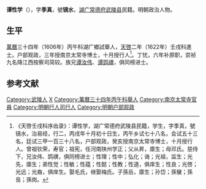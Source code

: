 '''谭性学'''（{{bd|？||？||}}），字'''季真'''，號'''镜水'''，[[湖广|湖广]][[常德府|常德府]][[武陵县|武陵县]]民籍。明朝政治人物。

==生平==
[[萬曆|萬曆]]三十四年（1606年）丙午科湖广鄉試舉人，[[天啓|天啓]]二年（1622年）壬戌科進士。户部观政，三年授南京太常寺博士，十月授行人<ref>《天啓壬戌科序齿录》：谭性学，湖广常德府武陵县民籍，学生，字季真，號镜水，治易经，行二，丙戌年十月初十日生，丙午乡试七十八名，会试五十三名，廷试三甲一百三十八名，户部观政，癸亥授南京太常寺博士，十月授行人。曾祖钦荣，寿官；祖宪，任河南陕州学正；父从昇，廪生；母邓氏。慈侍下，兄汝伟、鹍禩，俱同榜进士；性理；性中；弘化；诲；光祖，监生；光先，廪生；弟性觉；性敏；性蕴；性懿；性教；性道，俱庠生；性良；光啓；光远；光裔，俱庠生。娶毛氏，继娶梅氏。子孫岳，廪生；孙岱；孫蠻；孫峊；孫岗。</ref>。丁忧，六年补原职，崇祯九名降江西按察司简较。族兄[[谭汝伟|谭汝伟]]、[[谭鹍禩|谭鹍禩]]，俱同榜进士。

==参考文献==
{{reflist}}

{{天啓二年壬戌科殿試金榜}}

{{Authority control}}

{{DEFAULTSORT:}}
[[Category:武陵人|Category:武陵人]]
[[Category:谭姓|X]]
[[Category:萬曆三十四年丙午科舉人|Category:萬曆三十四年丙午科舉人]]
[[Category:南京太常寺官員|Category:南京太常寺官員]]
[[Category:明朝行人司行人|Category:明朝行人司行人]]
[[Category:明朝户部观政|Category:明朝户部观政]]


{{明朝官员小作品}}